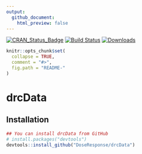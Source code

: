 ```yaml
---
output: 
  github_document:
    html_preview: false
---
```


[![CRAN_Status_Badge](http://www.r-pkg.org/badges/version/drcData)](https://cran.r-project.org/package=drcData)
[![Build Status](https://travis-ci.org/DoseResponse/drcData.svg?branch=master)](https://travis-ci.org/DoseResponse/drcData)
[![Downloads](https://cranlogs.r-pkg.org/badges/drcData)](https://cranlogs.r-pkg.org/)
 

```r
knitr::opts_chunk$set(
  collapse = TRUE,
  comment = "#>",
  fig.path = "README-"
)
```

# drcData

## Installation

```r
## You can install drcData from GitHub
# install.packages("devtools")
devtools::install_github("DoseResponse/drcData")
```
